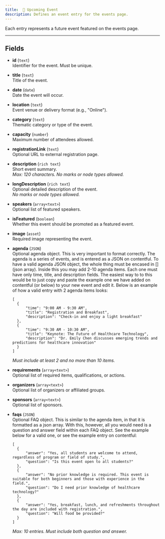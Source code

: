 ```yaml
---
title: 	📅 Upcoming Event
description: Defines an event entry for the events page.
---
```


Each entry represents a future event featured on the events page.

---

## Fields

- **id** (`text`)  
  Identifier for the event. Must be unique.

- **title** (`text`)  
  Title of the event.

- **date** (`date`)  
  Date the event will occur.

- **location** (`text`)  
  Event venue or delivery format (e.g., "Online").

- **category** (`text`)  
  Thematic category or type of the event.

- **capacity** (`number`)  
  Maximum number of attendees allowed.

- **registrationLink** (`text`)  
  Optional URL to external registration page.

- **description** (`rich text`)  
  Short event summary.  
  _Max: 120 characters. No marks or node types allowed._

- **longDescription** (`rich text`)  
  Optional detailed description of the event.  
  _No marks or node types allowed._

- **speakers** (`array<text>`)  
  Optional list of featured speakers.

- **isFeatured** (`boolean`)  
  Whether this event should be promoted as a featured event.

- **image** (`asset`)  
  Required image representing the event.

- **agenda** (`JSON`)  
  Optional agenda object.  This is very important to format correctly. The agenda is a series of events, and is entered as a JSON on contentful. To have a valid agenda JSON object, the whole thing must be encased in [] (json array). Inside this you may add 2-10 agenda items. Each one must have only time, title, and description fields. The easiest way to to this would be to just copy and paste the example one we have added on contentful (or below) to your new event and edit it. Below is an example of how a valid entry with 2 agenda items looks:
  ```
  [
    {
        "time": "9:00 AM - 9:30 AM",
        "title": "Registration and Breakfast",
        "description": "Check-in and enjoy a light breakfast"
    },
    {
        "time": "9:30 AM - 10:30 AM",
        "title": "Keynote: The Future of Healthcare Technology",
        "description": "Dr. Emily Chen discusses emerging trends and predictions for healthcare innovation"
    }
  ]
  ```
  _Must include at least 2 and no more than 10 items._

- **requirements** (`array<text>`)  
  Optional list of required items, qualifications, or actions.

- **organizers** (`array<text>`)  
  Optional list of organizers or affiliated groups.

- **sponsors** (`array<text>`)  
  Optional list of sponsors.

- **faqs** (`JSON`)  
  Optional FAQ object.  This is similar to the agenda item, in that it is formatted as a json array. With this, however, all you would need is a question and answer field within each FAQ object. See the example below for a valid one, or see the example entry on contentful:
  ```
  [
    {
        "answer": "Yes, all students are welcome to attend, regardless of program or field of study.",
        "question": "Is this event open to all students?"
    },
    {
        "answer": "No prior knowledge is required. This event is suitable for both beginners and those with experience in the field.",
        "question": "Do I need prior knowledge of healthcare technology?"
    },
    {
        "answer": "Yes, breakfast, lunch, and refreshments throughout the day are included with registration.",
        "question": "Will food be provided?"
    }
  ]
  ```
  _Max: 10 entries. Must include both question and answer._
